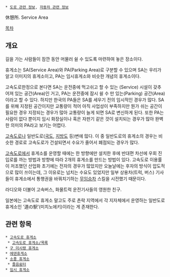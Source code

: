  * [[도로 관련 정보]], [[자동차 관련 정보]]

休憩所. Service Area

[[목차]]
== 개요 ==
길을 가는 사람들이 잠깐 동안 머물러 쉴 수 있도록 마련하여 놓은 장소이다.

휴게소는 SA(Service Area)와 PA(Parking Area)로 구분할 수 있으며 SA는 우리가 알고 이미지의 휴게소이고, PA는 임시휴게소와 비슷한 개념의 휴게소이다.

고속도로한정으로 본다면 SA는 운전중에 먹고쉬고 할 수 있는 (Service) 시설이 갖추어져 있는 공간(Area)인 거고, PA는 운전중에 잠시 쉴 수 만 있는(Parking) 공간(Area)이라고 할 수 있다. 하지만 한국의 PA들은 SA를 세우기 전의 임시적인 경우가 많다. SA를 위해 지정된 공간이지만 교통량이 적어 아직 사업성이 부족하지만 뭔가 쉬는 공간이 필요한 경우 지정되는 경우가 많아 교통량이 늘게 되면 SA로 변신하게 된다. 또한 PA는 사람이 없다 뿐이지 임시 화장실이나 혹은 자판기 같은 것이 설치되는 경우가 많아 완벽한 의미의 PA라고 보기는 어렵다.

[[고속도로]]나 일반도로([[국도]], [[지방도]] 등)변에 많다. 이 중 일반도로의 휴게소의 경우는 비슷한 경로로 고속도로가 건설되면서 수요가 줄어서 폐점되는 경우가 많다.

[[고속도로]]에서 휴게소를 운영할 때에는 한 방향에만 설치한 후에 반대편 차선에 우회 진입로를 까는 방법과 방향에 따라 2개의 휴게소를 만드는 방법이 있다. 고속도로 이용률이 저조했던 산업화 초기에는 전자의 경우가 많았지만 오늘날에는 후자의 방식이 압도적으로 많이 쓰이는데, 그 이유로는 넘치는 수요도 있었지만 일부 상용차(트럭, 버스) 기사들이 휴게소에서 통행권을 바꿔치기하는 [[무임승차]] 스킬을 시전했기 때문이다.

라디오와 더불어 고속버스, 화물트럭 운전기사들의 영원한 친구.

일본에는 고속도로 휴게소 말고도 주로 촌락 지역에서 각 지자체에서 운영하는 일반도로 휴게소인 '道の駅'(미치노에키)이라는 게 존재한다.
== 관련 항목 ==
 * [[고속도로 휴게소]]
  * [[고속도로 휴게소/목록]]
 * [[구 미시령 휴게소]]
 * [[에덴휴게소]]
 * [[소풍 휴게소]]
  * [[졸음쉼터]]
 * [[임시 휴게소]]
